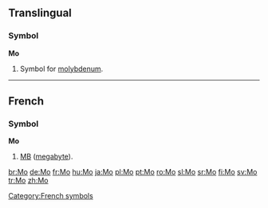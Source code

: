 {{see|Appendix:Variations of "mo"}}

==Translingual==

===Symbol===
'''Mo'''

# {{element symbol}} Symbol for [[molybdenum]].

----

==French==

===Symbol===
'''Mo'''

# {{abbreviation of|[[mégaoctet]]|lang=French}} [[MB]] ([[megabyte]]).

[[Category:French symbols]]

[[br:Mo]]
[[de:Mo]]
[[fr:Mo]]
[[hu:Mo]]
[[ja:Mo]]
[[pl:Mo]]
[[pt:Mo]]
[[ro:Mo]]
[[sl:Mo]]
[[sr:Mo]]
[[fi:Mo]]
[[sv:Mo]]
[[tr:Mo]]
[[zh:Mo]]